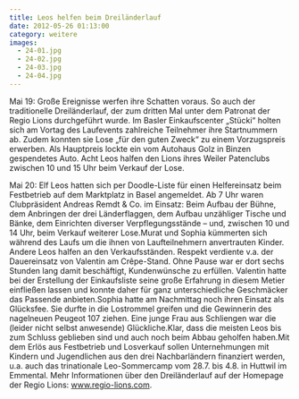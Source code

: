 ```yaml
---
title: Leos helfen beim Dreiländerlauf
date: 2012-05-26 01:13:00
category: weitere
images:
  - 24-01.jpg
  - 24-02.jpg
  - 24-03.jpg
  - 24-04.jpg
---
```


Mai 19: Große Ereignisse werfen ihre Schatten voraus. So auch der traditionelle Dreiländerlauf, der zum dritten Mal unter dem Patronat der Regio Lions durchgeführt wurde. Im Basler Einkaufscenter „Stücki“ holten sich am Vortag des Laufevents zahlreiche Teilnehmer ihre Startnummern ab. Zudem konnten sie Lose „für den guten Zweck“ zu einem Vorzugspreis erwerben. Als Hauptpreis lockte ein vom Autohaus Golz in Binzen gespendetes Auto. Acht Leos halfen den Lions ihres Weiler Patenclubs zwischen 10 und 15 Uhr beim Verkauf der Lose.

Mai 20: Elf Leos hatten sich per Doodle-Liste für einen Helfereinsatz beim Festbetrieb auf dem Marktplatz in Basel angemeldet. Ab 7 Uhr waren Clubpräsident Andreas Remdt & Co. im Einsatz: Beim Aufbau der Bühne, dem Anbringen der drei Länderflaggen, dem Aufbau unzähliger Tische und Bänke, dem Einrichten diverser Verpflegungsstände – und, zwischen 10 und 14 Uhr, beim Verkauf weiterer Lose.Murat und Sophia kümmerten sich während des Laufs um die ihnen von Laufteilnehmern anvertrauten Kinder. Andere Leos halfen an den Verkaufsständen. Respekt verdiente v.a. der Dauereinsatz von Valentin am Crêpe-Stand. Ohne Pause war er dort sechs Stunden lang damit beschäftigt, Kundenwünsche zu erfüllen. Valentin hatte bei der Erstellung der Einkaufsliste seine große Erfahrung in diesem Metier einfließen lassen und konnte daher für ganz unterschiedliche Geschmäcker das Passende anbieten.Sophia hatte am Nachmittag noch ihren Einsatz als Glücksfee. Sie durfte in die Lostrommel greifen und die Gewinnerin des nagelneuen Peugeot 107 ziehen. Eine junge Frau aus Schliengen war die (leider nicht selbst anwesende) Glückliche.Klar, dass die meisten Leos bis zum Schluss geblieben sind und auch noch beim Abbau geholfen haben.Mit dem Erlös aus Festbetrieb und Losverkauf sollen Unternehmungen mit Kindern und Jugendlichen aus den drei Nachbarländern finanziert werden, u.a. auch das trinationale Leo-Sommercamp vom 28.7. bis 4.8. in Huttwil im Emmental. Mehr Informationen über den Dreiländerlauf auf der Homepage der Regio Lions: www.regio-lions.com.
